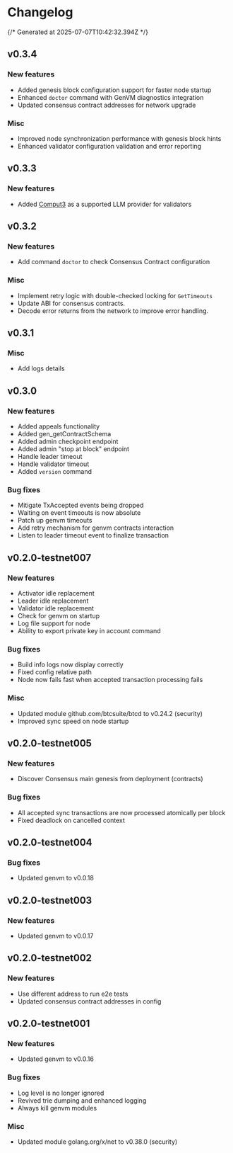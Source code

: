 # Changelog
{/* Generated at 2025-07-07T10:42:32.394Z */}

## v0.3.4

### New features

- Added genesis block configuration support for faster node startup
- Enhanced `doctor` command with GenVM diagnostics integration
- Updated consensus contract addresses for network upgrade

### Misc

- Improved node synchronization performance with genesis block hints
- Enhanced validator configuration validation and error reporting

## v0.3.3

### New features

- Added [Comput3](/validators/setup-guide#genvm-configuration) as a supported LLM provider for validators

## v0.3.2

### New features

- Add command `doctor` to check Consensus Contract configuration

### Misc

- Implement retry logic with double-checked locking for `GetTimeouts`
- Update ABI for consensus contracts.
- Decode error returns from the network to improve error handling.

## v0.3.1

### Misc

- Add logs details

## v0.3.0

### New features

- Added appeals functionality
- Added gen_getContractSchema
- Added admin checkpoint endpoint
- Added admin "stop at block" endpoint
- Handle leader timeout
- Handle validator timeout
- Added `version` command

### Bug fixes

- Mitigate TxAccepted events being dropped
- Waiting on event timeouts is now absolute
- Patch up genvm timeouts
- Add retry mechanism for genvm contracts interaction
- Listen to leader timeout event to finalize transaction

## v0.2.0-testnet007

### New features

- Activator idle replacement
- Leader idle replacement
- Validator idle replacement
- Check for genvm on startup
- Log file support for node
- Ability to export private key in account command

### Bug fixes

- Build info logs now display correctly
- Fixed config relative path
- Node now fails fast when accepted transaction processing fails

### Misc

- Updated module github.com/btcsuite/btcd to v0.24.2 (security)
- Improved sync speed on node startup

## v0.2.0-testnet005

### New features

- Discover Consensus main genesis from deployment (contracts)

### Bug fixes

- All accepted sync transactions are now processed atomically per block
- Fixed deadlock on cancelled context

## v0.2.0-testnet004

### Bug fixes

- Updated genvm to v0.0.18

## v0.2.0-testnet003

### New features

- Updated genvm to v0.0.17

## v0.2.0-testnet002

### New features

- Use different address to run e2e tests
- Updated consensus contract addresses in config

## v0.2.0-testnet001

### New features

- Updated genvm to v0.0.16

### Bug fixes

- Log level is no longer ignored
- Revived trie dumping and enhanced logging
- Always kill genvm modules

### Misc

- Updated module golang.org/x/net to v0.38.0 (security)